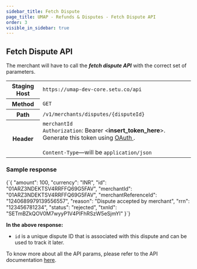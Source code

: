 ```yaml
---
sidebar_title: Fetch Dispute
page_title: UMAP - Refunds & Disputes - Fetch Dispute API
order: 3
visible_in_sidebar: true
---
```


## Fetch Dispute API

<p>The merchant will have to call the <b><i>fetch dispute API</i></b> with the correct set of parameters.</p>

<table>
    <tbody>
        <tr>
            <th>Staging Host</th>
            <td>
                <code>https://umap-dev-core.setu.co/api</code>
            </td>
        </tr>
        <tr>
            <th>Method</th>
            <td>
                <code>GET</code>
            </td>
        </tr>
        <tr>
            <th>Path</th>
            <td>
                <code>/v1/merchants/disputes/&#123;disputeId&#125;</code>
            </td>
        </tr>
        <tr>
            <th>Header</th>
            <td>
                <code>merchantId</code><br/>
                <code>Authorization</code>: Bearer &lt;<b>insert_token_here</b>&gt;.
                Generate this token using <a
                    href="/payments/umap/api-integration"
                    target="_blank">
                    OAuth
                </a>.<br />
                <br />
                <code>Content-Type</code>—will be <code>application/json</code>
            </td>
        </tr>
    </tbody>
</table>

### Sample response

<CodeBlockWithCopy language="json">
    {`{
  "amount": 100,
  "currency": "INR",
  "id": "01ARZ3NDEKTSV4RRFFQ69G5FAV",
  "merchantId": "01ARZ3NDEKTSV4RRFFQ69G5FAV",
  "merchantReferenceId": "1240689979139556557",
  "reason": "Dispute accepted by merchant",
  "rrn": "123456781234",
  "status": "rejected",
  "txnId": "SETmBZkQOV0M7wyyP1V4PIFhRSzW5eSjmYI"
}`}
</CodeBlockWithCopy>

<b>In the above response:</b>
<ul>
    <li><code>id</code> is a unique dispute ID that is associated with this dispute and can be used to track it later.</li>
</ul>
<p>To know more about all the API params, please refer to the API documentation <a href="/payments/umap/api-reference#/category~disputes/operation~disputes#fetchDisputeById" target="_blank">here</a>.</p>